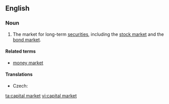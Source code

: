 ==English==
{{wikipedia}}
===Noun===
{{en-noun|sg=[[capital]] [[market]]}}

# {{finance}} The market for long-term [[security|securities]], including the [[stock market]] and the [[bond market]].

====Related terms====
* [[money market]]

====Translations====
{{trans-top|market}}
* Czech: {{t-|cs|kapitálový trh|m}}
{{trans-mid}}
{{trans-bottom}}

[[ta:capital market]]
[[vi:capital market]]